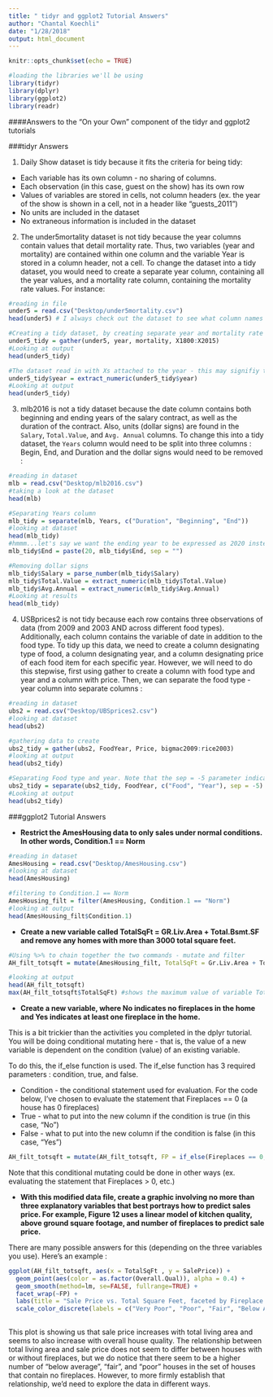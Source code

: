 ```yaml
---
title: " tidyr and ggplot2 Tutorial Answers"
author: "Chantal Koechli"
date: "1/28/2018"
output: html_document
---
```


```r
knitr::opts_chunk$set(echo = TRUE)
```

```r
#loading the libraries we'll be using 
library(tidyr)
library(dplyr)
library(ggplot2)
library(readr)
```


####Answers to the "On your Own" component of the tidyr and ggplot2 tutorials

###tidyr Answers

1. Daily Show dataset is tidy because it fits the criteria for being tidy:  
*  Each variable has its own column - no sharing of columns.
*  Each observation (in this case, guest on the show) has its own row
*  Values of variables are stored in cells, not column headers (ex. the year of the show is shown in a cell, not in a header like "guests_2011")
*  No units are included in the dataset
*  No extraneous information is included in the dataset

2. The under5mortality dataset is not tidy because the year columns contain values that detail mortality rate. Thus, two variables (year and mortality) are contained within one column and the variable Year is stored in a column header, not a cell. To change the dataset into a tidy dataset, you would need to create a separate year column, containing all the year values, and a mortality rate column, containing the mortality rate values. For instance: 
```r
#reading in file
under5 = read.csv("Desktop/under5mortality.csv")
head(under5) # I always check out the dataset to see what column names are, etc

#Creating a tidy dataset, by creating separate year and mortality rate columns 
under5_tidy = gather(under5, year, mortality, X1800:X2015)
#Looking at output
head(under5_tidy)

#The dataset read in with Xs attached to the year - this may signifiy that a space character is present before each year. We can use extract_numeric to extract only the number values.
under5_tidy$year = extract_numeric(under5_tidy$year)
#Looking at output
head(under5_tidy)
```
3. mlb2016 is not a tidy dataset because the date column contains both beginning and ending years of the salary contract, as well as the duration of the contract. Also, units (dollar signs) are found in the `Salary`, `Total.Value`, and `Avg. Annual` columns. To change this into a tidy dataset, the `Years` column would need to be split into three columns : Begin, End, and Duration and the dollar signs would need to be removed :

```r
#reading in dataset
mlb = read.csv("Desktop/mlb2016.csv")
#taking a look at the dataset 
head(mlb)

#Separating Years column
mlb_tidy = separate(mlb, Years, c("Duration", "Beginning", "End"))
#looking at dataset 
head(mlb_tidy)
#hmmm...let's say we want the ending year to be expressed as 2020 instead of 20. Let's use the useful `paste` function: 
mlb_tidy$End = paste(20, mlb_tidy$End, sep = "")

#Removing dollar signs
mlb_tidy$Salary = parse_number(mlb_tidy$Salary)
mlb_tidy$Total.Value = extract_numeric(mlb_tidy$Total.Value)
mlb_tidy$Avg.Annual = extract_numeric(mlb_tidy$Avg.Annual)
#Looking at results
head(mlb_tidy)

```
4. USBprices2 is not tidy because each row contains three observations of data (from  2009 and 2003 AND across different food types). Additionally, each column contains the variable of date in addition to the food type. To tidy up this data, we need to create a column designating type of food, a column designating year, and a column designating price of each food item for each specific year. However, we will need to do this stepwise, first using gather to create a column with food type and year and a column with price. Then, we can separate the food type - year column into separate columns : 

```r
#reading in dataset
ubs2 = read.csv("Desktop/UBSprices2.csv")
#looking at dataset
head(ubs2)

#gathering data to create
ubs2_tidy = gather(ubs2, FoodYear, Price, bigmac2009:rice2003)
#looking at output
head(ubs2_tidy)

#Separating Food type and year. Note that the sep = -5 parameter indicates that the separation between the FoodYear variable should occur between the fourth and fifth character from the right. 
ubs2_tidy = separate(ubs2_tidy, FoodYear, c("Food", "Year"), sep = -5)
#Looking at output
head(ubs2_tidy)

```

###ggplot2 Tutorial Answers

*  **Restrict the AmesHousing data to only sales under normal conditions. In other words, Condition.1 == Norm**

```r
#reading in dataset
AmesHousing = read.csv("Desktop/AmesHousing.csv")
#looking at dataset
head(AmesHousing)

#filtering to Condition.1 == Norm
AmesHousing_filt = filter(AmesHousing, Condition.1 == "Norm")
#looking at output
head(AmesHousing_filt$Condition.1) 
```
*  **Create a new variable called TotalSqFt = GR.Liv.Area  +  Total.Bsmt.SF and remove any homes with more than 3000 total square feet.**

```r
#Using %>% to chain together the two commands - mutate and filter
AH_filt_totsqft = mutate(AmesHousing_filt, TotalSqFt = Gr.Liv.Area + Total.Bsmt.SF) %>% filter(TotalSqFt <= 3000)

#looking at output
head(AH_filt_totsqft)
max(AH_filt_totsqft$TotalSqFt) #shows the maximum value of variable TotalSqFt
```

*  **Create a new variable, where No indicates no fireplaces in the home and Yes indicates at least one fireplace in the home.**

 This is a bit trickier than the activities you completed in the dplyr tutorial. You will be doing conditional mutating here - that is, the value of a new variable is dependent on the condition (value) of an existing variable. 
 
To do this, the if_else function is used. The if_else function has 3 required parameters : condition, true, and false.  

*  Condition - the conditional statement used for evaluation. For the code below, I've chosen to evaluate the statement that Fireplaces == 0 (a house has 0 fireplaces)  
*  True - what to put into the new column if the condition is true (in this case, "No")
*  False - what to put into the new column if the condition is false (in this case, "Yes")
```r
AH_filt_totsqft = mutate(AH_filt_totsqft, FP = if_else(Fireplaces == 0, "No", "Yes")) 
```

Note that this conditional mutating could be done in other ways (ex. evaluating the statement that Fireplaces > 0, etc.)


*  **With this modified data file, create a graphic involving no more than three explanatory variables that best portrays how to predict sales price. For example, Figure 12 uses a linear model of kitchen quality, above ground square footage, and number of fireplaces to predict sale price.**

There are many possible answers for this (depending on the three variables you use). Here's an example :
```r
ggplot(AH_filt_totsqft, aes(x = TotalSqFt , y = SalePrice)) + 
  geom_point(aes(color = as.factor(Overall.Qual)), alpha = 0.4) +
  geom_smooth(method=lm, se=FALSE, fullrange=TRUE) + 
  facet_wrap(~FP) + 
  labs(title = "Sale Price vs. Total Square Feet, faceted by Fireplace Presence", y="Sale Price", x = "Total living area (sq.ft.)", color = "Overall House \n Quality") + 
  scale_color_discrete(labels = c("Very Poor", "Poor", "Fair", "Below Average", "Average", "Above  Average", "Good", "Very Good", "Excellent"))
    
```

This plot is showing us that sale price increases with total living area and seems to also increase with overall house quality. The relationship between total living area and sale price does not seem to differ between houses with or without fireplaces, but we do notice that there seem to be a higher number of "below average", "fair", and "poor" houses in the set of houses that contain no fireplaces. However, to more firmly establish that relationship, we'd need to explore the data in different ways. 

